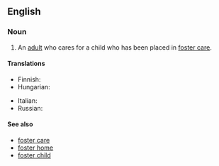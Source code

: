 ==English==

===Noun===
{{en-noun|sg=[[foster]] [[parent]]}}

# An [[adult]] who cares for a child who has been placed in [[foster care]].

====Translations====
{{trans-top|an adult who cares for a child who has been placed in foster care}}
* Finnish: {{t-|fi|kasvatusvanhempi}}
* Hungarian: {{t-|hu|nevelőszülő}}
{{trans-mid}}
* Italian: {{t|it|genitore adottivo|m}}
* Russian: {{t|ru|приёмный родитель|m|tr=prijómnyj rodítel'|sc=Cyrl}}
{{trans-bottom}}

====See also====
* [[foster care]]
* [[foster home]]
* [[foster child]]